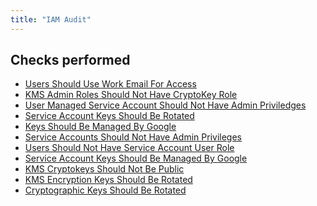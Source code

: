 ```yaml
---
title: "IAM Audit"
---
```


## Checks performed

- [Users Should Use Work Email For Access](gcpiamcompliance/rules/corporate_emails_only)
- [KMS Admin Roles Should Not Have CryptoKey Role](gcpiamcompliance/rules/kms_user_separation)
- [User Managed Service Account Should Not Have Admin Priviledges](gcpiamcompliance/rules/user_managed_service_no_admin)
- [Service Account Keys Should Be Rotated](gcpiamcompliance/rules/service_account_key_rotation)
- [Keys Should Be Managed By Google](gcpiamcompliance/rules/service_account_managed_keys)
- [Service Accounts Should Not Have Admin Privileges](gcpiamcompliance/rules/service_account_separation)
- [Users Should Not Have Service Account User Role](gcpiamcompliance/rules/service_account_user)
- [Service Account Keys Should Be Managed By Google](gcpiamcompliance/rules/gcp_managed_service_account_keys)
- [KMS Cryptokeys Should Not Be Public](gcpiamcompliance/rules/cloud_kms_cryptokeys_not_publicly_accessible)
- [KMS Encryption Keys Should Be Rotated](gcpiamcompliance/rules/kms_encryption_keys_rotated)
- [Cryptographic Keys Should Be Rotated](gcpiamcompliance/rules/crypto_key_rotation)
